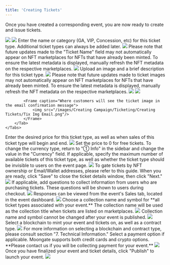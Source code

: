 ```yaml
---
title: 'Creating Tickets'
---
```


Once you have created a corresponding event, you are now ready to create and issue tickets.

<Steps>
  <Step title="Sign into the Moongate Merchant Portal">
  </Step>
  <Step title="Click '③ Tickets'">
    <img src="/images/Creating Campaign/Ticketing/Creating Tickets/3 Tix Location.png"/>
  </Step>
  <Step title="Click 'Add Ticket'">
    <img src="/images/Creating Campaign/Ticketing/Creating Tickets/Add Tix Button Location.png"/>
  </Step>
  <Step title="Add Ticket Name/Tier">
    Enter the name or category (GA, VIP, Concession, etc) for this ticket type. Additional ticket types can always be added later.
    <img src="/images/Creating Campaign/Ticketing/Creating Tickets/Tix Name Field.png"/>
    <Warning>
        Please note that future updates made to the "Ticket Name" field may not automatically appear on NFT 
        marketplaces for NFTs that have already been minted. To ensure the latest metadata is displayed, 
        manually refresh the NFT metadata on the respective marketplaces.
    </Warning>
    <Frame caption="Where customers will see the different ticket types">
        <img src="images/Creating Campaign/Ticketing/Creating Tickets/Tix Type Location.png"/>
    </Frame>
  </Step>
  <Step title="Add Ticket Image and Description">
    Upload an image and a brief description for this ticket type.
    <img src="images/Creating Campaign/Ticketing/Creating Tickets/Add Tix Img and Desc.png"/>
    <Warning>
        Please note that future updates made to ticket images may not automatically appear on NFT 
        marketplaces for NFTs that have already been minted. To ensure the latest metadata is displayed,
        manually refresh the NFT metadata on the respective marketplaces.
    </Warning>
    <Tabs>
        <Tab title="Ticket Description">
            <Frame caption="Where customers will see the ticket description during checkout">
                <img src="images/Creating Campaign/Ticketing/Creating Tickets/Tix Desc Location.png"/>
            </Frame>
        </Tab>
        <Tab title="Ticket Image">
            <Frame caption="Where customers will see the ticket image when checking out">
                <img src="/images/Creating Campaign/Ticketing/Creating Tickets/Tix Img Checkout.png"/>
            </Frame>

            <Frame caption="Where customers will see the ticket image in the email confirmation message">
                <img src="/images/Creating Campaign/Ticketing/Creating Tickets/Tix Img Email.png"/>
            </Frame>
        </Tab>
    </Tabs>
  </Step>
  <Step title="Specify Ticket Price and Sales Period">
    Enter the desired price for this ticket type, as well as when sales of this ticket type will begin and end.
    <img src="/images/Creating Campaign/Ticketing/Creating Tickets/Tix Price Sales Period.png"/>
    <Info>
        Set the price to 0 for free tickets.
    </Info>
    <Info>
        To change the currency type, return to "① Info" in the sidebar and change the value in the "Currency" field.
    </Info>
  </Step>
  <Step title="Specify Advanced Options (Optional)">
    If applicable, specify the maximum number of available tickets of this ticket type, as well as whether the 
    ticket type should be invisible to users on the event page.
    <img src= "/images/Creating Campaign/Ticketing/Creating Tickets/Tix Price Sales Period.png"/>
    <Info>
        To gate tickets by NFT ownership or Email/Wallet addresses, please refer to this guide.
    </Info>
    When you are ready, click "Save" to close the ticket details window, then click "Next."
  </Step>
  <Step title="Add Questions (Optional)">
    <img src="/images/Creating Campaign/Ticketing/Creating Tickets/Add Qs.gif"/>
    If applicable, add questions to collect information from users who are purchasing tickets. These questions 
    will be shown to users during checkout.
    <img src="/images/Creating Campaign/Ticketing/Creating Tickets/Qs.png"/>
    Responses can be viewed from the event's Sales tab, located in the event dashboard.
    <img src="/images/Creating Campaign/Ticketing/Creating Tickets/Reponses.gif"/>
  </Step>
  <Step title="Specify Contract Settings and Payment Options">
    Choose a collection name and symbol for **all ticket types associated with your event.** The collection name will be used as the collection title when tickets are listed on marketplaces.
    <img src="/images/Creating Campaign/Ticketing/Creating Tickets/Contract Blank.png"/>
    <Warning>
        Collection name and symbol cannot be changed after your event is published.
    </Warning>
    <img src="/images/Creating Campaign/Ticketing/Creating Tickets/Collection Name OS Location.png"/>
    Select a blockchain to mint your event and tickets on, as well as a contract type.
    <img src="/images/Creating Campaign/Ticketing/Creating Tickets/Contract Filled.png"/>
    <Info>
        For more information on selecting a blockchain and contract type, please consult section "7. Technical Information."
    </Info>
    Select a payment option if applicable. Moongate supports both credit cards and crypto options. **Please contact us if you will be collecting payment for your event.**
    <img src="/images/Creating Campaign/Ticketing/Creating Tickets/Payment Options.png"/>
  </Step>
  <Step title="Publish Your Event">
    Once you have finalized your event and ticket details, click "Publish" to launch your event.
    <img src="/images/Creating Campaign/Ticketing/Creating Tickets/Publish Button Location.png"/>
  </Step>
</Steps>